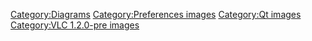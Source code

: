 [[Category:Diagrams]]
[[Category:Preferences images]]
[[Category:Qt images]]
[[Category:VLC 1.2.0-pre images]]